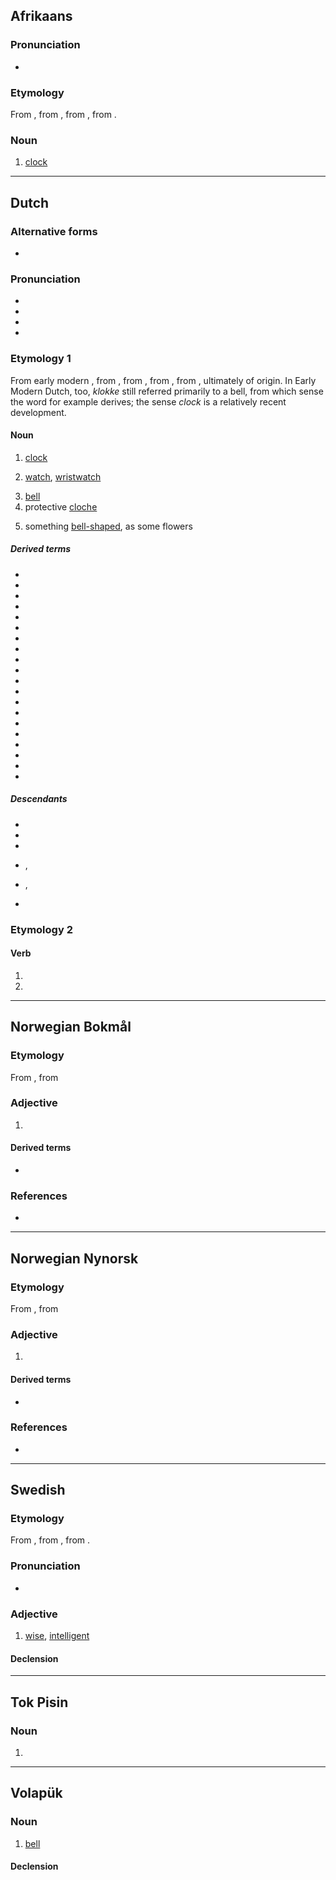 {{also|клок}}
==Afrikaans==
{{wikipedia|lang=af}}

===Pronunciation===
* {{IPA|af|/klɔk/}}

===Etymology===
From {{inh|af|nl|klok}}, from {{inh|af|dum|clocke}}, from {{inh|af|odt|*klokka}}, from {{der|af|sga|clocc}}.

===Noun===
{{af-noun|klokke|klokkie}}

# [[clock]]

----

==Dutch==
{{wikipedia|lang=nl}}

===Alternative forms===
* {{alter|nl|klokke||obsolete}}

===Pronunciation===
* {{IPA|nl|/klɔk/}}
* {{audio|nl|Nl-klok.ogg|audio}}
* {{hyphenation|nl|klok}}
* {{rhymes|nl|ɔk|s=1}}

===Etymology 1===
From early modern {{m|nl|klokke}}, from {{inh|nl|dum|clocke|t=bell}}, from {{inh|nl|odt|*klokka}}, from {{der|nl|sga|clocc}}, from {{der|nl|cel-pro|*klokkos||bell}}, ultimately of {{onomatopoeic|nl|title=onomatopoeic}} origin. In Early Modern Dutch, too, ''klokke'' still referred primarily to a bell, from which sense the word {{m|nl|klokkentoren|t=bell tower}} for example derives; the sense ''clock'' is a relatively recent development.

====Noun====
{{nl-noun|f|-en|klokje}}

# [[clock]]
#: {{syn|nl|uurwerk}}
# {{lb|nl|informal}} [[watch]], [[wristwatch]]
#: {{syn|nl|horloge}}
# [[bell]]
# protective [[cloche]]
# {{lb|nl|often|diminutive}} something [[bell-shaped]], as some flowers

=====Derived terms=====
* {{l|nl|avondklok}}
* {{l|nl|grote klok}}
* {{l|nl|klokhuis}}
* {{l|nl|kerkklok}}
* {{l|nl|klokjesgentiaan}}
* {{l|nl|klokke}}
* {{l|nl|klokkenspel}}
* {{l|nl|klokkentoren}}
* {{l|nl|klokslag}}
* {{l|nl|klokwerk}}
* {{l|nl|koekoeksklok}}
* {{l|nl|lenteklokje}}
* {{l|nl|meiklokje}}
* {{l|nl|noodklok}}
* {{l|nl|paasklok}}
* {{l|nl|prikklok}}
* {{l|nl|slingerklok}}
* {{l|nl|torenklok}}
* {{l|nl|zoals het klokje thuis tikt, tikt het nergens}}
* {{l|nl|zomerklokje}}

=====Descendants=====
* {{desc|af|klok}}
* {{desc|brc|klok}}
* {{desc|gmw-jdt|klök}}
* {{desc|dcr|klok}}, {{l|dcr|klock}}
* {{desc|pap|klòk|bor=1}}, {{l|pap|klok}}
* {{desc|fy|klok|bor=1}}

===Etymology 2===
{{nonlemma}}

====Verb====
{{head|nl|verb form}}

# {{nl-verb form of|p=1|n=sg|t=pres|m=ind|klokken}}
# {{nl-verb form of|m=imp|klokken}}

----

==Norwegian Bokmål==

===Etymology===
From {{der|nb|non|klókr}}, from {{der|nb|gml|klok}}

===Adjective===
{{head|nb|adjective|neuter singular|klokt|definite singular and plural|kloke|comparative|klokere|indefinite superlative|klokest|definite superlative|klokeste}}

# {{l|en|wise}}

====Derived terms====
* {{l|nb|etterpåklok}}

===References===
* {{R:Dokpro|lang=nb}}

----

==Norwegian Nynorsk==

===Etymology===
From {{der|nn|non|klókr}}, from {{der|nn|gml|klok}}

===Adjective===
{{nn-adj-1}}

# {{l|en|wise}}

====Derived terms====
* {{l|nn|etterpåklok}}

===References===
* {{R:Dokpro|lang=nn}}

----

==Swedish==

===Etymology===
From {{inh|sv|gmq-osw|kloker}}, from {{inh|sv|non|klókr}}, from {{der|sv|gml|klôk}}.

===Pronunciation===
* {{audio|sv|Sv-klok.ogg|audio}}

===Adjective===
{{sv-adj}}

# [[wise]], [[intelligent]]

====Declension====
{{sv-adj-reg}}

----

==Tok Pisin==

===Noun===
{{head|tpi|noun}}

# {{alternative form of|tpi|kilok}}

----

==Volapük==

===Noun===
{{vo-noun}}

# [[bell]]

====Declension====
{{vo-decl-noun}}